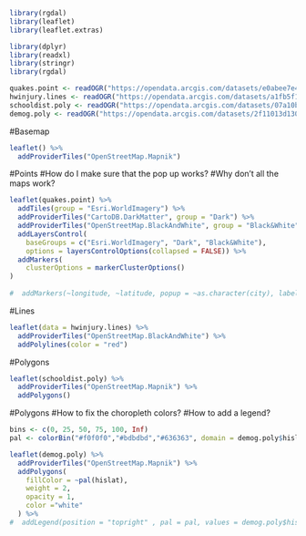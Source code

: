 ```r
library(rgdal)
library(leaflet)
library(leaflet.extras)

library(dplyr)
library(readxl)
library(stringr)
library(rgdal)
```

```r
quakes.point <- readOGR("https://opendata.arcgis.com/datasets/e0abee7e4fa446ea8cfe618bca7e60e4_62.geojson")
hwinjury.lines <- readOGR("https://opendata.arcgis.com/datasets/a1fb5f1eb42a4e139cc8c89b468865a7_0.geojson")
schooldist.poly <- readOGR("https://opendata.arcgis.com/datasets/07a10be1eb674ca99fd147474e1e0ca0_0.geojson")
demog.poly <- readOGR("https://opendata.arcgis.com/datasets/2f11013d1302419aac243d6e1c56568f_0.geojson")
```
#Basemap
```r
leaflet() %>%
  addProviderTiles("OpenStreetMap.Mapnik")
```
#Points
#How do I make sure that the pop up works?
#Why don't all the maps work?
```r
leaflet(quakes.point) %>%
  addTiles(group = "Esri.WorldImagery") %>%
  addProviderTiles("CartoDB.DarkMatter", group = "Dark") %>%
  addProviderTiles("OpenStreetMap.BlackAndWhite", group = "Black&White") %>%
  addLayersControl(
    baseGroups = c("Esri.WorldImagery", "Dark", "Black&White"),
    options = layersControlOptions(collapsed = FALSE)) %>%
  addMarkers(  
    clusterOptions = markerClusterOptions()
)
  
#  addMarkers(~longitude, ~latitude, popup = ~as.character(city), label = ~as.character(city))
```

#Lines
```r
leaflet(data = hwinjury.lines) %>%
  addProviderTiles("OpenStreetMap.BlackAndWhite") %>%
  addPolylines(color = "red")
```

#Polygons
```r
leaflet(schooldist.poly) %>%
  addProviderTiles("OpenStreetMap.Mapnik") %>%
  addPolygons()
```
#Polygons
#How to fix the choropleth colors?
#How to add a legend?
```r
bins <- c(0, 25, 50, 75, 100, Inf)
pal <- colorBin("#f0f0f0","#bdbdbd","#636363", domain = demog.poly$hislat, bins = bins)

leaflet(demog.poly) %>%
  addProviderTiles("OpenStreetMap.Mapnik") %>%
  addPolygons(
    fillColor = ~pal(hislat),
    weight = 2,
    opacity = 1,
    color ="white"
  ) %>%
#  addLegend(position = "topright" , pal = pal, values = demog.poly$hislat, title = "Hispanic/Latinos by County")
```

